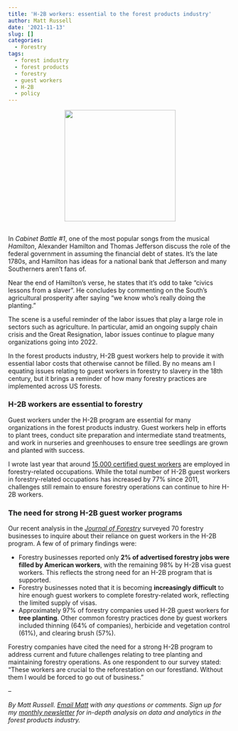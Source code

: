 ```yaml
---
title: 'H-2B workers: essential to the forest products industry'
author: Matt Russell
date: '2021-11-13'
slug: []
categories:
  - Forestry
tags:
  - forest industry
  - forest products
  - forestry
  - guest workers
  - H-2B
  - policy
---
```


<center>
![](northern red oak seedling maine.jpg){width=250px}
</center>

## 
## 

In *Cabinet Battle #1*, one of the most popular songs from the musical *Hamilton*, Alexander Hamilton and Thomas Jefferson discuss the role of the federal government in assuming the financial debt of states. It’s the late 1780s, and Hamilton has ideas for a national bank that Jefferson and many Southerners aren’t fans of. 

Near the end of Hamilton’s verse, he states that it’s odd to take “civics lessons from a slaver”. He concludes by commenting on the South’s agricultural prosperity after saying “we know who’s really doing the planting.”

The scene is a useful reminder of the labor issues that play a large role in sectors such as agriculture. In particular, amid an ongoing supply chain crisis and the Great Resignation, labor issues continue to plague many organizations going into 2022.  

In the forest products industry, H-2B guest workers help to provide it with essential labor costs that otherwise cannot be filled. By no means am I equating issues relating to guest workers in forestry to slavery in the 18th century, but it brings a reminder of how many forestry practices are implemented across US forests.

### H-2B workers are essential to forestry

Guest workers under the H-2B program are essential for many organizations in the forest products industry. Guest workers help in efforts to plant trees, conduct site preparation and intermediate stand treatments, and work in nurseries and greenhouses to ensure tree seedlings are grown and planted with success.

I wrote last year that around [15,000 certified guest workers](https://arbor-analytics.com/post/h-2b-forestry-and-conservation-workers-by-the-numbers/) are employed in forestry-related occupations. While the total number of H-2B guest workers in forestry-related occupations has increased by 77% since 2011, challenges still remain to ensure forestry operations can continue to hire H-2B workers.

### The need for strong H-2B guest worker programs

Our recent analysis in the [*Journal of Forestry*](https://doi.org/10.1093/jofore/fvab022) surveyed 70 forestry businesses to inquire about their reliance on guest workers in the H-2B program. A few of of primary findings were:

* Forestry businesses reported only **2% of advertised forestry jobs were filled by American workers**, with the remaining 98% by H-2B visa guest workers. This reflects the strong need for an H-2B program that is supported.
* Forestry businesses noted that it is becoming **increasingly difficult**  to hire enough guest workers to complete forestry-related work, reflecting the limited supply of visas.
* Approximately 97% of forestry companies used H-2B guest workers for **tree planting**. Other common forestry practices done by guest workers included thinning (64% of companies), herbicide and vegetation control (61%), and clearing brush (57%).

Forestry companies have cited the need for a strong H-2B program to address current and future challenges relating to tree planting and maintaining forestry operations. As one respondent to our survey stated: “These workers are crucial to the reforestation on our forestland. Without them I would be forced to go out of business.”

--

*By Matt Russell. [Email Matt](mailto:matt@arbor-analytics.com) with any questions or comments. Sign up for my [monthly newsletter](https://mailchi.mp/d96897dc0f46/arbor-analytics) for in-depth analysis on data and analytics in the forest products industry.*